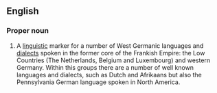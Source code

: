 {{see|franconian}}

==English==

===Proper noun===
{{en-proper-noun}}
{{wikipedia|Franconian Languages}}


#A [[linguistic]] marker for a number of West Germanic languages and [[dialect]]s spoken in the former core of the Frankish Empire: the Low Countries (The Netherlands, Belgium and Luxembourg) and western Germany. Within this groups there are a number of well known languages and dialects, such as Dutch and Afrikaans but also the Pennsylvania German language spoken in North America.